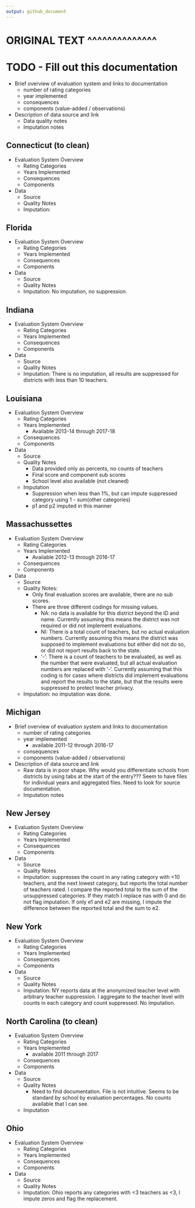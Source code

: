 ```yaml
---
output: github_document
---
```


<!-- README.md is generated from README.Rmd. Please edit that file -->

# ORIGINAL TEXT ^^^^^^^^^^^^^^
# TODO - Fill out this documentation
* Brief overview of evaluation system and links to documentation
    + number of rating categories
    + year implemented 
    + consequences
    + components (value-added / observations)
* Description of data source and link
    + Data quality notes
    + Imputation notes

## Connecticut (to clean)
* Evaluation System Overview
    + Rating Categories
    + Years Implemented
    + Consequences
    + Components
* Data 
    + Source
    + Quality Notes
    + Imputation: 


## Florida
* Evaluation System Overview
    + Rating Categories
    + Years Implemented
    + Consequences
    + Components
* Data 
    + Source
    + Quality Notes
    + Imputation: No imputation, no suppression.

## Indiana
* Evaluation System Overview
    + Rating Categories
    + Years Implemented
    + Consequences
    + Components
* Data 
    + Source
    + Quality Notes
    + Imputation: There is no imputation, all results are suppressed for districts with less than 10 teachers. 

## Louisiana
* Evaluation System Overview
    + Rating Categories
    + Years Implemented
        - Available 2013-14 through 2017-18
    + Consequences
    + Components
* Data 
    + Source
    + Quality Notes
        - Data provided only as percents, no counts of teachers
        - Final score and component sub scores
        - School level also available (not cleaned)
    + Imputation
        - Suppression when less than 1%, but can impute suppressed category using 1 - sum(other categories)
        - p1 and p2 imputed in this manner
    
## Massachussettes
* Evaluation System Overview
    + Rating Categories
    + Years Implemented
        - Available 2012-13 through 2016-17
    + Consequences
    + Components
* Data 
    + Source
    + Quality Notes: 
        - Only final evaluation scores are available, there are no sub scores. 
        - There are three different codings for missing values.
            - NA: no data is available for this district beyond the ID and name. Currently assuming this means the district was not required or did not implement evaluations. 
            - NI: There is a total count of teachers, but no actual evaluation numbers. Currently assuming this means the district was supposed to implement evaluations but either did not do so, or did not report results back to the state. 
            - '-': There is a count of teachers to be evaluated, as well as the number that were evaluated, but all actual evaluation numbers are replaced with '-'. Currently assuming that this coding is for cases where districts did implement evaluations and report the results to the state, but that the results were suppressed to protect teacher privacy.
    + Imputation: no imputation was done. 

## Michigan
* Brief overview of evaluation system and links to documentation
    + number of rating categories
    + year implemented 
        - available 2011-12 through 2016-17
    + consequences
    + components (value-added / observations)
* Description of data source and link
    + Raw data is in poor shape. Why would you differentiate schools from districts by using tabs at the start of the entry??? Seem to have files for individual years and aggregated files. Need to look for source documentation. 
    + Imputation notes

## New Jersey
* Evaluation System Overview
    + Rating Categories
    + Years Implemented
    + Consequences
    + Components
* Data 
    + Source
    + Quality Notes
    + Imputation: suppresses the count in any rating category with <10 teachers, and the next lowest category, but reports the total number of teachers rated. I compare the reported total to the sum of the unsuppressed categories. If they match I replace nas with 0 and do not flag imputation. If only e1 and e2 are missing, I impute the difference between the reported total and the sum to e2.
    
## New York
* Evaluation System Overview
    + Rating Categories
    + Years Implemented
    + Consequences
    + Components
* Data 
    + Source
    + Quality Notes
    + Imputation: NY reports data at the anonymized teacher level with arbitrary teacher suppression. I aggregate to the teacher level with counts in each category and count suppressed. No imputation.

## North Carolina (to clean)
* Evaluation System Overview
    + Rating Categories
    + Years Implemented
        - available 2011 through 2017
    + Consequences
    + Components
* Data 
    + Source
    + Quality Notes
        - Need to find documentation. File is not intuitive. Seems to be standard by school by evaluation percentages. No counts available that I can see. 
    + Imputation
    
## Ohio
* Evaluation System Overview
    + Rating Categories
    + Years Implemented
    + Consequences
    + Components
* Data 
    + Source
    + Quality Notes
    + Imputation: Ohio reports any categories with <3 teachers as <3, I impute zeros and flag the replacement. 

